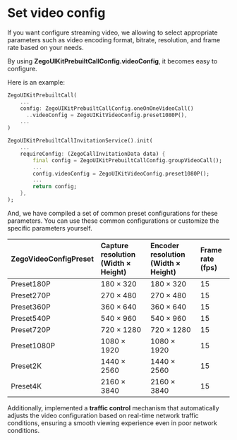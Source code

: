 # Set video config

If you want configure streaming video, we allowing to select appropriate parameters such as video encoding format, bitrate, resolution, and frame rate based on your needs.

By using **ZegoUIKitPrebuiltCallConfig.videoConfig**, it becomes easy to configure.

Here is an example:

<CodeGroup>

```dart title="Call" 
ZegoUIKitPrebuiltCall(
    ...
    config: ZegoUIKitPrebuiltCallConfig.oneOnOneVideoCall()
      ..videoConfig = ZegoUIKitVideoConfig.preset1080P(),
    ...
)
```

```dart title="Invitation"
ZegoUIKitPrebuiltCallInvitationService().init(
    ...
    requireConfig: (ZegoCallInvitationData data) {
        final config = ZegoUIKitPrebuiltCallConfig.groupVideoCall();
        ...
        config.videoConfig = ZegoUIKitVideoConfig.preset1080P();
        ...
        return config;
    },
);
```

</CodeGroup>

And, we have compiled a set of common preset configurations for these parameters. You can use these common configurations or customize the specific parameters yourself.

| ZegoVideoConfigPreset | Capture resolution<br/> (Width × Height) | Encoder resolution<br/> (Width × Height) | Frame rate<br/> (fps) |
| :-------------------- | :----------------------------------- | :----------------------------------- | :---------------- |
| Preset180P            | 180 × 320                            | 180 × 320                            | 15                |
| Preset270P            | 270 × 480                            | 270 × 480                            | 15                |
| Preset360P            | 360 × 640                            | 360 × 640                            | 15                |
| Preset540P            | 540 × 960                            | 540 × 960                            | 15                |
| Preset720P            | 720 × 1280                           | 720 × 1280                           | 15                |
| Preset1080P           | 1080 × 1920                          | 1080 × 1920                          | 15                |
| Preset2K              | 1440 × 2560                          | 1440 × 2560                          | 15                |
| Preset4K              | 2160 × 3840                          | 2160 × 3840                          | 15                |

Additionally, implemented a **traffic control** mechanism that automatically adjusts the video configuration based on real-time network traffic conditions, ensuring a smooth viewing experience even in poor network conditions.








